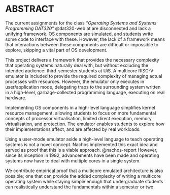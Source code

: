# ABSTRACT {-}

The current assignments for the class *"Operating Systems and Systems Programming DAT320"* @dat320-web at \acrshort{uis} are disconnected and lack a unifying framework.
OS components are simulated, and students write some code to interface with these.
However, the lack of a framework means that interactions between these components are difficult or impossible to explore, skipping a vital part of OS development.

This project delivers a framework that provides the necessary complexity that operating systems naturally deal with, but without excluding the intended audience: third-semester students at UiS.
A multicore RISC-V emulator is included to provide the required complexity of managing actual processes with resources.
However, the emulator only executes in user/application mode, delegating traps to the surrounding system written in a high-level, garbage-collected programming language, executing on real hardware.

Implementing OS components in a high-level language simplifies kernel resource management, allowing students to focus on more fundamental concepts of processor virtualisation, limited direct execution, memory virtualisation, and protection.
The emulator enables students to explore how their implementations affect, and are affected by real workloads.

Using a user-mode emulator aside a high-level language to teach operating systems is not a novel concept.
Nachos implemented this exact idea and served as proof that this is a viable approach. @nachos-report
However, since its inception in 1992, advancements have been made and operating systems now have to deal with multiple cores in a single system.

We contribute empirical proof that a multicore emulated architecture is also possible; one that can provide the added complexity of writing a multicore operating system while staying simple enough that undergraduate students can realistically understand the fundamentals within a semester or two.
